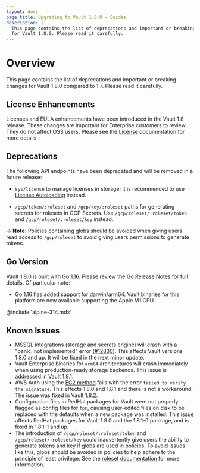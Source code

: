 ```yaml
---
layout: docs
page_title: Upgrading to Vault 1.8.0 - Guides
description: |-
  This page contains the list of deprecations and important or breaking changes
  for Vault 1.8.0. Please read it carefully.
---
```


# Overview

This page contains the list of deprecations and important or breaking changes
for Vault 1.8.0 compared to 1.7. Please read it carefully.

## License Enhancements

Licenses and EULA enhancements have been introduced in the Vault 1.8 release.
These changes are important for Enterprise customers to review. They do not affect
OSS users. Please see the [License](/docs/enterprise/license) documentation for more details.

## Deprecations

The following API endpoints have been deprecated and will be removed in a future release:

* `sys/license` to manage licenses in storage; it is recommended to use
   [License Autoloading](/docs/enterprise/license/autoloading) instead.

* `/gcp/token/:roleset` and `/gcp/key/:roleset` paths for generating secrets for rolesets
  in GCP Secrets. Use `/gcp/roleset/:roleset/token` and `/gcp/roleset/:roleset/key` instead.

-> **Note:** Policies containing globs should be avoided when giving users read access
to `/gcp/roleset` to avoid giving users permissions to generate tokens.

## Go Version

Vault 1.8.0 is built with Go 1.16. Please review the [Go Release
Notes](https://golang.org/doc/go1.16) for full details. Of particular note:

- Go 1.16 has added support for darwin/arm64. Vault binaries for this platform are
  now available supporting the Apple M1 CPU.

@include 'alpine-314.mdx'

## Known Issues

- MSSQL integrations (storage and secrets engine) will crash with a "panic: not implemented" error
  ([#12830](https://github.com/hashicorp/vault/issues/12830)). This affects Vault versions
  1.8.0 and up. It will be fixed in the next minor update.
- Vault Enterprise binaries for `arm64` architectures will crash immediately when using production-ready storage backends.  This issue is addressed in Vault 1.8.1.
- AWS Auth using the [EC2 method](https://www.vaultproject.io/docs/auth/aws#ec2-auth-method)
  fails with the error `failed to verify the signature`. This effects 1.8.0 and 1.8.1 and there
  is not a workaround. The issue was fixed in Vault 1.8.2.
- Configuration files in RedHat packages for Vault were not properly flagged as
  config files for `fpm`, causing user-edited files on disk to be replaced with
  the defaults when a new package was installed. This
  [issue](https://github.com/hashicorp/vault/issues/12275) affects RedHat
  packages for Vault 1.8.0 and the 1.8.1-0 package, and is fixed in 1.8.1-1 and up.
- The introduction of `/gcp/roleset/:roleset/token` and `/gcp/roleset/:roleset/key` could inadvertently give
  users the ability to generate tokens and key if globs are used in policies. To avoid issues like this,
  globs should be avoided in policies to help adhere to the principle of least privilege. See the 
  [roleset documentation](/docs/secrets/gcp#rolesets) for more information.
